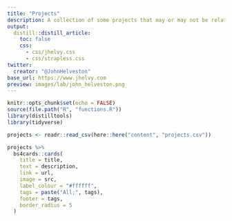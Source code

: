 ```yaml
---
title: "Projects"
description: A collection of some projects that may or may not be related to my research.
output:
  distill::distill_article:
    toc: false
    css:
      - css/jhelvy.css
      - css/strapless.css
twitter:
  creator: "@JohnHelveston"
base_url: https://www.jhelvy.com
preview: images/lab/john_helveston.png
---
```


<!-- Remove margin under images -->

<style>

d-article img {
  margin-bottom: 0px;
}

.btn-primary {
    background-color: #74a08a;
    color: #FFFFFF;
    padding: 3px 5px 3px 5px;
    margin: 0 2px 0 2px;
    border-radius: 5px; /* Rounded edges */
    border: 0px;
}

.btn-primary:hover {
    background-color: #8a74a0;
    color: #FFFFFF;
}

</style>

```r
knitr::opts_chunk$set(echo = FALSE)
source(file.path("R", "functions.R"))
library(distilltools)
library(tidyverse)
```

```r
projects <- readr::read_csv(here::here("content", "projects.csv"))

projects %>% 
  bs4cards::cards(
    title = title,
    text = description,
    link = url,
    image = src,
    label_colour = "#ffffff",
    tags = paste("All;", tags),
    footer = tags,
    border_radius = 5
  )
```
